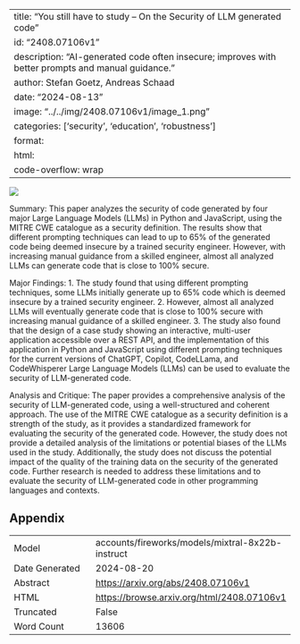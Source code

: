 
---
title: "You still have to study -- On the Security of LLM generated code"
id: "2408.07106v1"
description: "AI-generated code often insecure; improves with better prompts and manual guidance."
author: Stefan Goetz, Andreas Schaad
date: "2024-08-13"
image: "../../img/2408.07106v1/image_1.png"
categories: ['security', 'education', 'robustness']
format:
  html:
    code-overflow: wrap
---

![](../../img/2408.07106v1/image_1.png)

Summary:
This paper analyzes the security of code generated by four major Large Language Models (LLMs) in Python and JavaScript, using the MITRE CWE catalogue as a security definition. The results show that different prompting techniques can lead to up to 65% of the generated code being deemed insecure by a trained security engineer. However, with increasing manual guidance from a skilled engineer, almost all analyzed LLMs can generate code that is close to 100% secure.

Major Findings:
1. The study found that using different prompting techniques, some LLMs initially generate up to 65% code which is deemed insecure by a trained security engineer.
2. However, almost all analyzed LLMs will eventually generate code that is close to 100% secure with increasing manual guidance of a skilled engineer.
3. The study also found that the design of a case study showing an interactive, multi-user application accessible over a REST API, and the implementation of this application in Python and JavaScript using different prompting techniques for the current versions of ChatGPT, Copilot, CodeLLama, and CodeWhisperer Large Language Models (LLMs) can be used to evaluate the security of LLM-generated code.

Analysis and Critique:
The paper provides a comprehensive analysis of the security of LLM-generated code, using a well-structured and coherent approach. The use of the MITRE CWE catalogue as a security definition is a strength of the study, as it provides a standardized framework for evaluating the security of the generated code. However, the study does not provide a detailed analysis of the limitations or potential biases of the LLMs used in the study. Additionally, the study does not discuss the potential impact of the quality of the training data on the security of the generated code. Further research is needed to address these limitations and to evaluate the security of LLM-generated code in other programming languages and contexts.

## Appendix

|          |          |
|----------|----------|
| Model     | accounts/fireworks/models/mixtral-8x22b-instruct       |
| Date Generated     | 2024-08-20       |
| Abstract | [https://arxiv.org/abs/2408.07106v1](https://arxiv.org/abs/2408.07106v1)        |
| HTML     | [https://browse.arxiv.org/html/2408.07106v1](https://browse.arxiv.org/html/2408.07106v1)       |
| Truncated       | False       |
| Word Count       | 13606       |